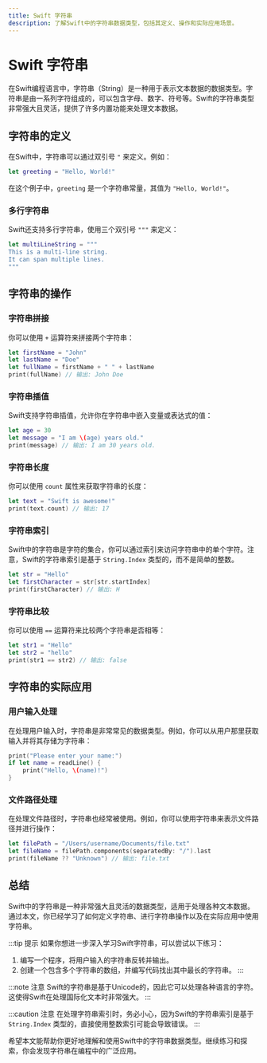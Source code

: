 ```yaml
---
title: Swift 字符串
description: 了解Swift中的字符串数据类型，包括其定义、操作和实际应用场景。
---
```


# Swift 字符串

在Swift编程语言中，字符串（String）是一种用于表示文本数据的数据类型。字符串是由一系列字符组成的，可以包含字母、数字、符号等。Swift的字符串类型非常强大且灵活，提供了许多内置功能来处理文本数据。

## 字符串的定义

在Swift中，字符串可以通过双引号 `"` 来定义。例如：

```swift
let greeting = "Hello, World!"
```

在这个例子中，`greeting` 是一个字符串常量，其值为 `"Hello, World!"`。

### 多行字符串

Swift还支持多行字符串，使用三个双引号 `"""` 来定义：

```swift
let multiLineString = """
This is a multi-line string.
It can span multiple lines.
"""
```

## 字符串的操作

### 字符串拼接

你可以使用 `+` 运算符来拼接两个字符串：

```swift
let firstName = "John"
let lastName = "Doe"
let fullName = firstName + " " + lastName
print(fullName) // 输出: John Doe
```

### 字符串插值

Swift支持字符串插值，允许你在字符串中嵌入变量或表达式的值：

```swift
let age = 30
let message = "I am \(age) years old."
print(message) // 输出: I am 30 years old.
```

### 字符串长度

你可以使用 `count` 属性来获取字符串的长度：

```swift
let text = "Swift is awesome!"
print(text.count) // 输出: 17
```

### 字符串索引

Swift中的字符串是字符的集合，你可以通过索引来访问字符串中的单个字符。注意，Swift的字符串索引是基于 `String.Index` 类型的，而不是简单的整数。

```swift
let str = "Hello"
let firstCharacter = str[str.startIndex]
print(firstCharacter) // 输出: H
```

### 字符串比较

你可以使用 `==` 运算符来比较两个字符串是否相等：

```swift
let str1 = "Hello"
let str2 = "hello"
print(str1 == str2) // 输出: false
```

## 字符串的实际应用

### 用户输入处理

在处理用户输入时，字符串是非常常见的数据类型。例如，你可以从用户那里获取输入并将其存储为字符串：

```swift
print("Please enter your name:")
if let name = readLine() {
    print("Hello, \(name)!")
}
```

### 文件路径处理

在处理文件路径时，字符串也经常被使用。例如，你可以使用字符串来表示文件路径并进行操作：

```swift
let filePath = "/Users/username/Documents/file.txt"
let fileName = filePath.components(separatedBy: "/").last
print(fileName ?? "Unknown") // 输出: file.txt
```

## 总结

Swift中的字符串是一种非常强大且灵活的数据类型，适用于处理各种文本数据。通过本文，你已经学习了如何定义字符串、进行字符串操作以及在实际应用中使用字符串。

:::tip 提示
如果你想进一步深入学习Swift字符串，可以尝试以下练习：
1. 编写一个程序，将用户输入的字符串反转并输出。
2. 创建一个包含多个字符串的数组，并编写代码找出其中最长的字符串。
:::

:::note 注意
Swift的字符串是基于Unicode的，因此它可以处理各种语言的字符。这使得Swift在处理国际化文本时非常强大。
:::

:::caution 注意
在处理字符串索引时，务必小心，因为Swift的字符串索引是基于 `String.Index` 类型的，直接使用整数索引可能会导致错误。
:::

希望本文能帮助你更好地理解和使用Swift中的字符串数据类型。继续练习和探索，你会发现字符串在编程中的广泛应用。